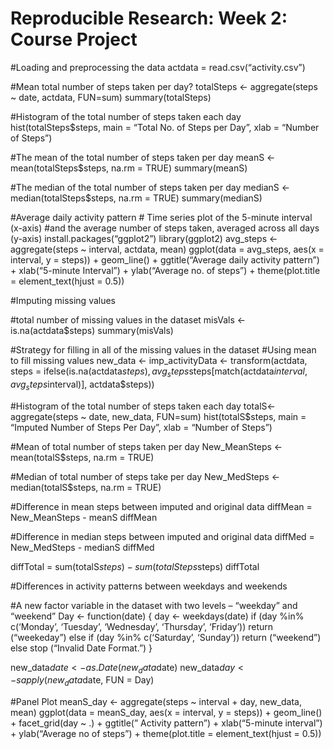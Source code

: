 #    Reproducible Research: Week 2: Course Project
##########################################################################################################################


#Loading and preprocessing the data
actdata = read.csv("activity.csv")

#Mean total number of steps taken per day?
totalSteps <- aggregate(steps ~ date, actdata, FUN=sum)
summary(totalSteps)

#Histogram of the total number of steps taken each day
hist(totalSteps$steps,
     main = "Total No. of Steps per Day",
     xlab = "Number of Steps")

#The mean of the total number of steps taken per day
meanS <- mean(totalSteps$steps, na.rm = TRUE)
summary(meanS)

#The median of the total number of steps taken per day
medianS <- median(totalSteps$steps, na.rm = TRUE)
summary(medianS)

#Average daily activity pattern
# Time series plot of the 5-minute interval (x-axis) 
#and the average number of steps taken, averaged across all days (y-axis)
install.packages("ggplot2")
library(ggplot2)
avg_steps <- aggregate(steps ~ interval, actdata, mean)
ggplot(data = avg_steps, aes(x = interval, y = steps)) +
        geom_line() +
        ggtitle("Average daily activity pattern") +
        xlab("5-minute Interval") +
        ylab("Average no. of steps") +
        theme(plot.title = element_text(hjust = 0.5))


#Imputing missing values

#total number of missing values in the dataset
misVals <- is.na(actdata$steps)
summary(misVals)

#Strategy for filling in all of the missing values in the dataset
#Using mean to fill missing values
new_data <- imp_activityData <- transform(actdata,
                                          steps = ifelse(is.na(actdata$steps),
                                                         avg_steps$steps[match(actdata$interval, 
                                                                               avg_steps$interval)],
                                                         actdata$steps))

#Histogram of the total number of steps taken each day
totalS<- aggregate(steps ~ date, new_data, FUN=sum)
hist(totalS$steps,
     main = "Imputed Number of Steps Per Day",
     xlab = "Number of Steps")

#Mean of total number of steps taken per day
New_MeanSteps <- mean(totalS$steps, na.rm = TRUE)

#Median of total number of steps take per day
New_MedSteps <- median(totalS$steps, na.rm = TRUE)

#Difference in mean steps between imputed and original data
diffMean = New_MeanSteps - meanS
diffMean

#Difference in median steps between imputed and original data
diffMed = New_MedSteps - medianS
diffMed

diffTotal = sum(totalS$steps) - sum(totalSteps$steps)
diffTotal

#Differences in activity patterns between weekdays and weekends

#A new factor variable in the dataset with two levels – “weekday” and “weekend” 
Day <- function(date) {
        day <- weekdays(date)
        if (day %in% c('Monday', 'Tuesday', 'Wednesday', 'Thursday', 'Friday'))
                return ("weekeday")
        else if (day %in% c('Saturday', 'Sunday'))
                return ("weekend")
        else
                stop ("Invalid Date Format.")
}

new_data$date <- as.Date(new_data$date)
new_data$day <- sapply(new_data$date, FUN = Day)

#Panel Plot
meanS_day <- aggregate(steps ~ interval + day, new_data, mean)
ggplot(data = meanS_day, aes(x = interval, y = steps)) + 
        geom_line() +
        facet_grid(day ~ .) +
        ggtitle(" Activity pattern") +
        xlab("5-minute interval") +
        ylab("Average no of steps") +
        theme(plot.title = element_text(hjust = 0.5))
